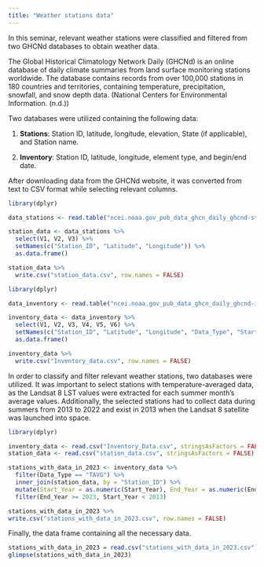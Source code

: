 ```yaml
---
title: "Weather stations data"
---
```


In this seminar, relevant weather stations were classified and filtered from two GHCNd databases to obtain weather data.

The Global Historical Climatology Network Daily (GHCNd) is an online database of daily climate summaries from land surface monitoring stations worldwide. The database contains records from over 100,000 stations in 180 countries and territories, containing temperature, precipitation, snowfall, and snow depth data. (National Centers for Environmental Information. (n.d.))

Two databases were utilized containing the following data:

1.  **Stations**: Station ID, latitude, longitude, elevation, State (if applicable), and Station name.

2.  **Inventory**: Station ID, latitude, longitude, element type, and begin/end date.

After downloading data from the GHCNd website, it was converted from text to CSV format while selecting relevant columns.

```r
library(dplyr)

data_stations <- read.table("ncei.noaa.gov_pub_data_ghcn_daily_ghcnd-stations.txt", header = FALSE, fill = TRUE, stringsAsFactors = FALSE)

station_data <- data_stations %>%
  select(V1, V2, V3) %>%
  setNames(c("Station_ID", "Latitude", "Longitude")) %>%
  as.data.frame()

station_data %>%
  write.csv("station_data.csv", row.names = FALSE)

```

```r
library(dplyr)

data_inventory <- read.table("ncei.noaa.gov_pub_data_ghcn_daily_ghcnd-inventory.txt", stringsAsFactors = FALSE)

inventory_data <- data_inventory %>%
  select(V1, V2, V3, V4, V5, V6) %>%
  setNames(c("Station_ID", "Latitude", "Longitude", "Data_Type", "Start_Year", "End_Year")) %>%
  as.data.frame()

inventory_data %>%
  write.csv("Inventory_data.csv", row.names = FALSE)

```

In order to classify and filter relevant weather stations, two databases were utilized. It was important to select stations with temperature-averaged data, as the Landsat 8 LST values were extracted for each summer month's average values. Additionally, the selected stations had to collect data during summers from 2013 to 2022 and exist in 2013 when the Landsat 8 satellite was launched into space.

```r
library(dplyr)

inventory_data <- read.csv("Inventory_Data.csv", stringsAsFactors = FALSE)
station_data <- read.csv("station_data.csv", stringsAsFactors = FALSE)

stations_with_data_in_2023 <- inventory_data %>%
  filter(Data_Type == "TAVG") %>%
  inner_join(station_data, by = "Station_ID") %>%
  mutate(Start_Year = as.numeric(Start_Year), End_Year = as.numeric(End_Year)) %>%
  filter(End_Year >= 2023, Start_Year < 2013)

stations_with_data_in_2023 %>%
write.csv("stations_with_data_in_2023.csv", row.names = FALSE)

```

Finally, the data frame containing all the necessary data.

```r
stations_with_data_in_2023 = read.csv("stations_with_data_in_2023.csv")
glimpse(stations_with_data_in_2023)
```
